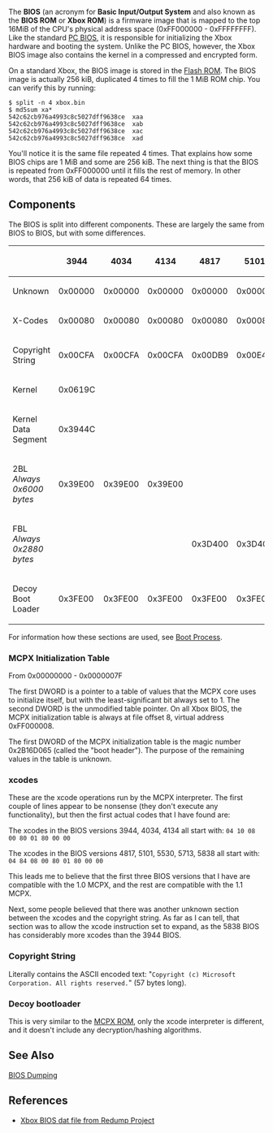 The '''BIOS''' (an acronym for '''Basic Input/Output System''' and also known as the '''BIOS ROM''' or '''Xbox ROM''') is a firmware image that is mapped to the top 16MiB of the CPU's physical address space (0xFF000000 - 0xFFFFFFFF). Like the standard [https://en.wikipedia.org/wiki/BIOS PC BIOS], it is responsible for initializing the Xbox hardware and booting the system. Unlike the PC BIOS, however, the Xbox BIOS image also contains the kernel in a compressed and encrypted form.

On a standard Xbox, the BIOS image is stored in the [[Flash ROM]]. The BIOS image is actually 256 kiB, duplicated 4 times to fill the 1 MiB ROM chip. You can verify this by running:

<pre>
$ split -n 4 xbox.bin 
$ md5sum xa*
542c62cb976a4993c8c5027dff9638ce  xaa
542c62cb976a4993c8c5027dff9638ce  xab
542c62cb976a4993c8c5027dff9638ce  xac
542c62cb976a4993c8c5027dff9638ce  xad
</pre>

You'll notice it is the same file repeated 4 times. That explains how some BIOS chips are 1 MiB and some are 256 kiB. The next thing is that the BIOS is repeated from 0xFF000000 until it fills the rest of memory. In other words, that 256 kiB of data is repeated 64 times.

== Components ==

The BIOS is split into different components. These are largely the same from BIOS to BIOS, but with some differences.

{| class="wikitable"
!                     
!   3944  !!   4034  !!   4134  !!   4817  !!   5101  !!   5530  !!   5713  !!   5838 
|-
! Unknown             
| 0x00000 || 0x00000 || 0x00000 || 0x00000 || 0x00000 || 0x00000 || 0x00000 || 0x00000
|-
! X-Codes             
| 0x00080 || 0x00080 || 0x00080 || 0x00080 || 0x00080 || 0x00080 || 0x00080 || 0x00080
|-
! Copyright String    
| 0x00CFA || 0x00CFA || 0x00CFA || 0x00DB9 || 0x00E49 || 0x00E59 || 0x00E59 || 0x00DCC
|-
! Kernel
| 0x0619C ||         ||         ||         ||         ||         ||         ||         
|-
! Kernel Data Segment
| 0x3944C ||         ||         ||         ||         ||         ||         ||          
|-
! 2BL <br> ''Always 0x6000 bytes''                
| 0x39E00 || 0x39E00 || 0x39E00 ||         ||         ||         ||         ||         
|-
! FBL <br> ''Always 0x2880 bytes''
|         ||         ||         || 0x3D400 || 0x3D400 || 0x3D400 || 0x3D400 || 0x3D400
|-
! Decoy Boot Loader   
| 0x3FE00 || 0x3FE00 || 0x3FE00 || 0x3FE00 || 0x3FE00 || 0x3FE00 || 0x3FE00 || 0x3FE00
|}

For information how these sections are used, see [[Boot Process]].

=== MCPX Initialization Table ===

From 0x00000000 - 0x0000007F

The first DWORD is a pointer to a table of values that the MCPX core uses to initialize itself, but with the least-significant bit always set to 1. The second DWORD is the unmodified table pointer. On all Xbox BIOS, the MCPX initialization table is always at file offset 8, virtual address 0xFF000008.

The first DWORD of the MCPX initialization table is the magic number 0x2B16D065 (called the "boot header"). The purpose of the remaining values in the table is unknown{{FIXME}}.

=== xcodes ===

These are the xcode operations run by the MCPX interpreter. The first couple of lines appear to be nonsense (they don't execute any functionality), but then the first actual codes that I have found are:

The xcodes in the BIOS versions 3944, 4034, 4134 all start with:
<code>04 10 08 00 80 01 80 00 00</code>

The xcodes in the BIOS versions 4817, 5101, 5530, 5713, 5838 all start with:
<code>04 84 08 00 80 01 80 00 00</code>

This leads me to believe that the first three BIOS versions that I have are compatible with the 1.0 MCPX, and the rest are compatible with the 1.1 MCPX.

Next, some people believed that there was another unknown section between the xcodes and the copyright string. As far as I can tell, that section was to allow the xcode instruction set to expand, as the 5838 BIOS has considerably more xcodes than the 3944 BIOS.

=== Copyright String ===

Literally contains the ASCII encoded text: "<code>Copyright (c) Microsoft Corporation. All rights reserved.</code>" (57 bytes long).

=== Decoy bootloader ===

This is very similar to the [[MCPX ROM]], only the xcode interpreter is different, and it doesn't include any decryption/hashing algorithms.

== See Also ==

[[BIOS Dumping]]

== References ==

* [http://redump.org/datfile/xbox-bios/ Xbox BIOS dat file from Redump Project]